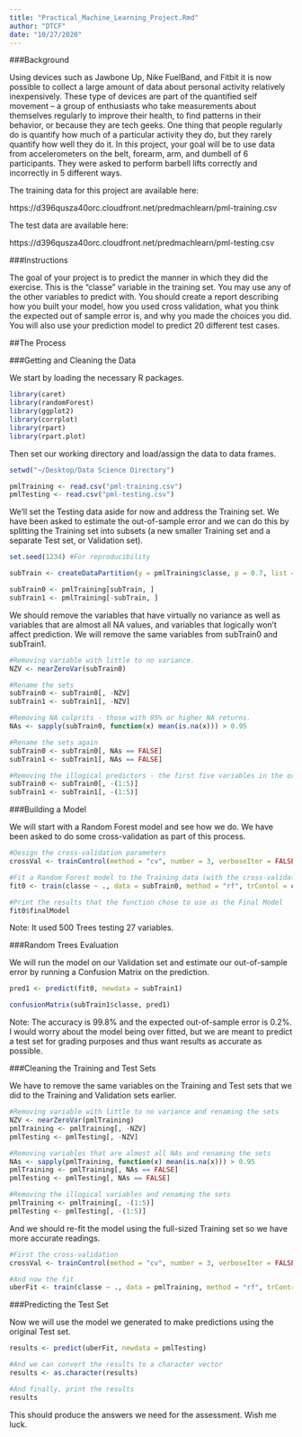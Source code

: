 ```yaml
---
title: "Practical_Machine_Learning_Project.Rmd"
author: "DTCF"
date: "10/27/2020"
---
```


###Background

Using devices such as Jawbone Up, Nike FuelBand, and Fitbit it is now possible to collect a large amount of data about personal activity relatively inexpensively. These type of devices are part of the quantified self movement – a group of enthusiasts who take measurements about themselves regularly to improve their health, to find patterns in their behavior, or because they are tech geeks. One thing that people regularly do is quantify how much of a particular activity they do, but they rarely quantify how well they do it. In this project, your goal will be to use data from accelerometers on the belt, forearm, arm, and dumbell of 6 participants. They were asked to perform barbell lifts correctly and incorrectly in 5 different ways.

The training data for this project are available here:

https://d396qusza40orc.cloudfront.net/predmachlearn/pml-training.csv

The test data are available here:

https://d396qusza40orc.cloudfront.net/predmachlearn/pml-testing.csv

###Instructions

The goal of your project is to predict the manner in which they did the exercise. This is the "classe" variable in the training set. You may use any of the other variables to predict with. You should create a report describing how you built your model, how you used cross validation, what you think the expected out of sample error is, and why you made the choices you did. You will also use your prediction model to predict 20 different test cases.

##The Process

###Getting and Cleaning the Data

We start by loading the necessary R packages.

```r
library(caret)
library(randomForest)
library(ggplot2)
library(corrplot)
library(rpart)
library(rpart.plot)
```

Then set our working directory and load/assign the data to data frames.

```r
setwd("~/Desktop/Data Science Directory")

pmlTraining <- read.csv("pml-training.csv")
pmlTesting <- read.csv("pml-testing.csv")
```

We'll set the Testing data aside for now and address the Training set.  We have been asked to estimate the out-of-sample error and we can do this by splitting the Training set into subsets (a new smaller Training set and a separate Test set, or Validation set).

```r
set.seed(1234) #For reproducibility

subTrain <- createDataPartition(y = pmlTraining$classe, p = 0.7, list = FALSE)

subTrain0 <- pmlTraining[subTrain, ]
subTrain1 <- pmlTraining[-subTrain, ]
```

We should remove the variables that have virtually no variance as well as variables that are almost all NA values, and variables that logically won't affect prediction.  We will remove the same variables from subTrain0 and subTrain1.

```r
#Removing variable with little to no variance.
NZV <- nearZeroVar(subTrain0)

#Rename the sets
subTrain0 <- subTrain0[, -NZV]
subTrain1 <- subTrain1[, -NZV]

#Removing NA culprits - those with 95% or higher NA returns.
NAs <- sapply(subTrain0, function(x) mean(is.na(x))) > 0.95

#Rename the sets again
subTrain0 <- subTrain0[, NAs == FALSE]
subTrain1 <- subTrain1[, NAs == FALSE]

#Removing the illogical predictors - the first five variables in the original sets - and renaming the sets one more time.
subTrain0 <- subTrain0[, -(1:5)]
subTrain1 <- subTrain1[, -(1:5)]
```

###Building a Model

We will start with a Random Forest model and see how we do.  We have been asked to do some cross-validation as part of this process.

```r
#Design the cross-validation parameters
crossVal <- trainControl(method = "cv", number = 3, verboseIter = FALSE)

#Fit a Random Forest model to the Training data (with the cross-validation thrown in)
fit0 <- train(classe ~ ., data = subTrain0, method = "rf", trContol = crossVal)

#Print the results that the function chose to use as the Final Model
fit0$finalModel
```

Note: It used 500 Trees testing 27 variables.

###Random Trees Evaluation

We will run the model on our Validation set and estimate our out-of-sample error by running a Confusion Matrix on the prediction.

```r
pred1 <- predict(fit0, newdata = subTrain1)

confusionMatrix(subTrain1$classe, pred1)
```

Note: The accuracy is 99.8% and the expected out-of-sample error is 0.2%.  I would worry about the model being over fitted, but we are meant to predict a test set for grading purposes and thus want results as accurate as possible.

###Cleaning the Training and Test Sets

We have to remove the same variables on the Training and Test sets that we did to the Training and Validation sets earlier.

```r
#Removing variable with little to no variance and renaming the sets
NZV <- nearZeroVar(pmlTraining)
pmlTraining <- pmlTraining[, -NZV]
pmlTesting <- pmlTesting[, -NZV]

#Removing variables that are almost all NAs and renaming the sets
NAs <- sapply(pmlTraining, function(x) mean(is.na(x))) > 0.95
pmlTraining <- pmlTraining[, NAs == FALSE]
pmlTesting <- pmlTesting[, NAs == FALSE]

#Removing the illogical variables and renaming the sets
pmlTraining <- pmlTraining[, -(1:5)]
pmlTesting <- pmlTesting[, -(1:5)]
```

And we should re-fit the model using the full-sized Training set so we have more accurate readings.

```r
#First the cross-validation
crossVal <- trainControl(method = "cv", number = 3, verboseIter = FALSE)

#And now the fit
uberFit <- train(classe ~ ., data = pmlTraining, method = "rf", trControl = crossVal)
```

###Predicting the Test Set

Now we will use the model we generated to make predictions using the original Test set.

```r
results <- predict(uberFit, newdata = pmlTesting)

#And we can convert the results to a character vector
results <- as.character(results)

#And finally, print the results
results
```

This should produce the answers we need for the assessment.  Wish me luck.